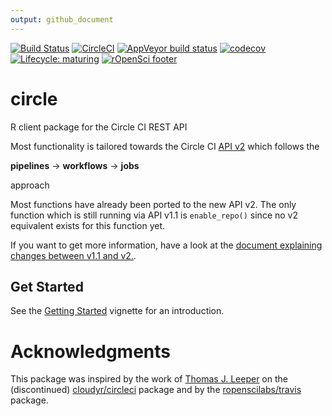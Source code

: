 ```yaml
---
output: github_document
---
```


<!-- badges: start -->
[![Build Status](https://img.shields.io/travis/ropenscilabs/circle/master?label=macOS&logo=travis&style=flat-square)](https://travis-ci.org/ropenscilabs/circle)
[![CircleCI](https://img.shields.io/circleci/build/gh/ropenscilabs/circle/master?label=Linux&logo=circle&logoColor=green&style=flat-square)](https://circleci.com/gh/ropenscilabs/circle)
[![AppVeyor build status](https://img.shields.io/appveyor/ci/ropensci/circle?label=Windows&logo=appveyor&style=flat-square)](https://ci.appveyor.com/project/ropensci/circle)
[![codecov](https://codecov.io/gh/ropenscilabs/circle/branch/master/graph/badge.svg)](https://codecov.io/gh/ropenscilabs/circle)
[![Lifecycle: maturing](https://img.shields.io/badge/lifecycle-maturing-blue.svg)](https://www.tidyverse.org/lifecycle/#maturing)
[![rOpenSci footer](http://ropensci.org/public_images/github_footer.png)](https://ropensci.org)
<!-- badges: end -->

# circle

R client package for the Circle CI REST API

Most functionality is tailored towards the Circle CI [API v2](https://github.com/CircleCI-Public/api-preview-docs) which follows the 

**pipelines** -> **workflows** -> **jobs**

approach

Most functions have already been ported to the new API v2.
The only function which is still running via API v1.1 is `enable_repo()` since no v2 equivalent exists for this function yet.

If you want to get more information, have a look at the [document explaining changes between v1.1 and v2.](https://github.com/CircleCI-Public/api-preview-docs/blob/master/docs/api-changes.md#endpoints-likely-being-removed-in-api-v2-still-available-in-v11-for-now).

## Get Started

See the [Getting Started](https://ropenscilabs.github.io/circle/articles/circle.html) vignette for an introduction.

# Acknowledgments

This package was inspired by the work of [Thomas J. Leeper](https://github.com/leeper) on the (discontinued) [cloudyr/circleci](https://github.com/cloudyr/circleci) package and by the [ropenscilabs/travis](https://github.com/ropenscilabs/travis) package.

